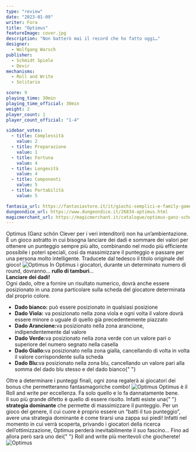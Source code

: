 ```yaml
---
type: "review"
date: "2023-01-09"
writer: Fora
title: "Optimus"
featureImage: cover.jpg
description: "Non batterò mai il record che ho fatto oggi…"
designer:
  - Wolfgang Warsch
publisher:
  - Schmidt Spiele
  - Devir
mechanisms:
  - Roll and Write
  - Solitario

score: 9
playing_time: 30min
playing_time_official: 30min
weight: 2
player_count: 1
player_count_official: "1-4"

sidebar_votes:
  - title: Complessità
    value: 2
  - title: Preparazione
    value: 1
  - title: Fortuna
    value: 4
  - title: Longevità
    value: 4
  - title: Componenti
    value: 5
  - title: Portabilità
    value: 5

fantasia_url: https://fantasiastore.it/it/giochi-semplici-e-family-games/6378-optimus-ganz-schn-clever.html
dungeondice_url: https://www.dungeondice.it/26834-optimus.html
magicmerchant_url: https://magicmerchant.it/catalogue/optimus-ganz-schoen-clever-45340/
---
```


<Setting>
  Optimus (Ganz schön Clever per i veri intenditori) non ha un’ambientazione. È
  un gioco astratto in cui bisogna lanciare dei dadi e sommare dei valori per
  ottenere un punteggio sempre più alto, combinando nel modo più efficiente
  possibile i poteri speciali, così da massimizzare il punteggio e passare per
  una persona molto intelligente. Traducete dal tedesco il titolo originale del
  gioco!
</Setting>

<img src="./game1.jpg" alt="Optimus" />

<Rules>
  In Optimus i giocatori, durante un determinato numero di round, dovranno…
  <strong>rullo di tamburi</strong>…
  <br />
  <strong>Lanciare dei dadi!</strong>
  <br />
  Ogni dado, oltre a fornire un risultato numerico, dovrà anche essere posizionato
  in una zona particolare sulla scheda del giocatore determinata dal proprio colore.
  <br />
  <ul>
    <li>
      <strong>Dado bianco:</strong> può essere posizionato in qualsiasi
      posizione
    </li>
    <li>
      <strong>Dado Viola:</strong> va posizionato nella zona viola e ogni volta
      il valore dovrà essere minore o uguale di quello già precedentemente
      piazzato
    </li>
    <li>
      <strong>Dado Arancione:</strong>va posizionato nella zona arancione,
      indipendentemente dal valore
    </li>
    <li>
      <strong>Dado Verde:</strong>va posizionato nella zona verde con un valore
      pari o superiore del numero segnato nella casella
    </li>
    <li>
      <strong>Dado Giallo:</strong>va posizionato nella zona gialla, cancellando
      di volta in volta il valore corrispondente sulla scheda
    </li>
    <li>
      <strong>Dado Blu:</strong>va posizionato nella zona blu, cancellando un
      valore pari alla somma del dado blu stesso e del dado bianco{" "}
    </li>
  </ul>
  Oltre a determinare i punteggi finali, ogni zona regalerà ai giocatori dei
  bonus che permetteranno fantasmagoriche combo!
</Rules>

<img src="./game2.jpg" alt="Optimus" />

<Feedback>
  Optimus è il <Link to="/mechanisms/roll-and-write"> Roll and write </Link> per
  eccellenza. Fa solo quello e lo fa dannatamente bene.
  <br />
  Il suo più grande difetto è quello di essere risolto. Infatti esiste una{" "}
  <strong>strategia dominante</strong> che permette di massimizzare il
  punteggio. Per un gioco del genere, il cui cuore è proprio essere un “batti il
  tuo punteggio”, avere una strategia dominante è come tirarsi una zappa sui
  piedi! Infatti nel momento in cui verrà scoperta, privando i giocatori della
  ricerca dell’ottimizzazione, Optimus perderà inevitabilmente il suo fascino…
  Fino ad allora però sarà uno dei{" "}
  <Link to="/mechanisms/roll-and-write"> Roll and write </Link> più meritevoli
  che giocherete!
</Feedback>

<img src="./game3.jpg" alt="Optimus" />
